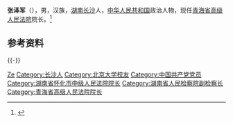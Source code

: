 '''张泽军'''（{{bd|1964年|11月||catIdx=Zhang张}}），男，汉族，[[湖南|湖南]][[长沙|长沙]]人，[[中华人民共和国|中华人民共和国]]政治人物，现任[[青海省高级人民法院|青海省高级人民法院]]院长。<ref>{{Cite web|title=张泽军当选青海省高级人民法院院长(图 简历)|url=http://district.ce.cn/newarea/sddy/202102/04/t20210204_36291177.shtml|accessdate=2021-02-05|work=中国经济网|archive-date=2022-06-18|archive-url=https://web.archive.org/web/20220618084249/http://district.ce.cn/newarea/sddy/202102/04/t20210204_36291177.shtml}}</ref>

== 参考资料 ==
{{reflist}}

{{-}}
{{start box}}
{{s-legal|prc}}
{{s-before|[[陈明国|陈明国]]}}
{{s-title|[[青海省高级人民法院|青海省高级人民法院]]院长|2021年1月－}}
{{s-inc}}
{{end box}}
{{青海省领导人}}

{{Authority control}}
{{DEFAULTSORT:Zhang张}}
[[Category:张姓|Ze]]
[[Category:长沙人|Category:长沙人]]
[[Category:北京大学校友|Category:北京大学校友]]
[[Category:中国共产党党员|Category:中国共产党党员]]
[[Category:湖南省怀化市中级人民法院院长|Category:湖南省怀化市中级人民法院院长]]
[[Category:湖南省人民检察院副检察长|Category:湖南省人民检察院副检察长]]
[[Category:青海省高级人民法院院长|Category:青海省高级人民法院院长]]

{{中国人物小作品}}